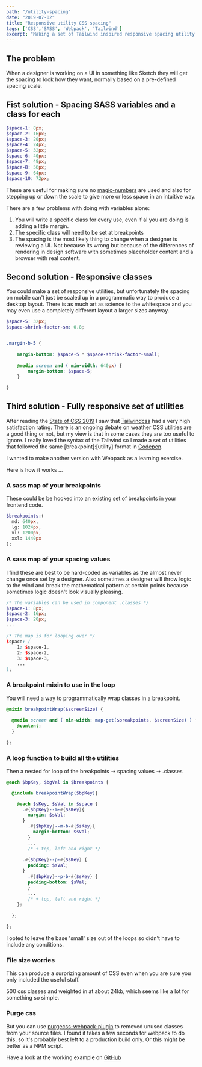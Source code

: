 ```yaml
---
path: "/utility-spacing"
date: "2019-07-02"
title: "Responsive utility CSS spacing"
tags: ['CSS','SASS', 'Webpack', 'Tailwind']
excerpt: "Making a set of Tailwind inspired responsive spacing utility classes with SASS"
---
```



## The problem
When a designer is working on a UI in something like Sketch they will get the spacing to look how they want, normally based on a pre-defined spacing scale.

<SideScroller blockClassName="whitespace-nowrap">
    <Spacer size={16}/>
    <Spacer size={20}/>
    <Spacer size={24}/>
    <Spacer size={32}/>
    <Spacer size={40}/>
    <Spacer size={48}/>
    <Spacer size={56}/>
    <Spacer size={64}/>
    <Spacer size={72}/>
    <Spacer size={80}/>
    <Spacer size={96}/>
    <Spacer size={128}/>
</SideScroller>

## Fist solution - Spacing SASS variables and a class for each

```SCSS
$space-1: 8px;
$space-2: 16px;
$space-3: 20px;
$space-4: 24px;
$space-5: 32px;
$space-6: 40px;
$space-7: 48px;
$space-8: 56px;
$space-9: 64px;
$space-10: 72px;
```
These are useful for making sure no [magic-numbers](https://css-tricks.com/magic-numbers-in-css/) are used and also for stepping up or down the scale to give more or less space in an intuitive way.

There are a few problems with doing with variables alone:
1. You will write a specific class for  every use, even if al you are doing is adding a little margin.
2. The specific class will need to be set at breakpoints
3. The spacing is the most likely thing to change when a designer is reviewing a UI. Not because its wrong but because of the differences of rendering in design software with sometimes placeholder content and a browser with real content.

## Second solution - Responsive classes
You could make a set of responsive utilities, but unfortunately the spacing on mobile can't just be scaled up in a programmatic way to produce a desktop layout. There is as much art as science to the whitespace and you may even use a completely different layout a larger sizes anyway.

```SCSS
$space-5: 32px;
$space-shrink-factor-sm: 0.8;


.margin-b-5 {
    
    margin-bottom: $space-5 * $space-shrink-factor-small;
    
    @media screen and ( min-width: 640px) {
        margin-bottom: $space-5;
    }

}

```

## Third solution - Fully responsive set of utilities
After reading the [State of CSS 2019](https://2019.stateofcss.com/) I saw that [Tailwindcss](https://tailwindcss.com/) had a very high satisfaction rating. There is an ongoing debate on weather CSS utilities are a good thing or not, but my view is that in some cases they are too useful to ignore. I really loved the syntax of the Tailwind so I made a set of utilities that followed the same [breakpoint]:[utility] format in [Codepen](https://codepen.io/jqim/pen/ydLpVB). 

I wanted to make another version with Webpack as a learning exercise.

Here is how it works ...

### A sass map of your breakpoints
These could be be hooked into an existing set of breakpoints in your frontend code.

```SCSS
$breakpoints:(
  md: 640px,
  lg: 1024px,
  xl: 1200px,
  xxl: 1440px
);
```

### A sass map of your spacing values
I find these are best to be hard-coded as variables as the almost never change once set by a designer. Also sometimes a designer will throw logic to the wind and break the mathematical pattern at certain points because sometimes logic doesn't look visually pleasing.

```SCSS
/* The variables can be used in component .classes */
$space-1: 8px;
$space-2: 16px;
$space-3: 20px;
...

/* The map is for looping over */
$space: (
    1: $space-1,
    2: $space-2,
    3: $space-3,
    ...
);
```
### A breakpoint mixin to use in the loop
You will need a way to programmatically wrap classes in a breakpoint.

```SCSS
@mixin breakpointWrap($screenSize) {
  
  @media screen and ( min-width: map-get($breakpoints, $screenSize) ) {
    @content;
  }
  
};
```

### A loop function to build all the utilities
Then a nested for loop of the breakpoints -> spacing values -> .classes

```SCSS
@each $bpKey, $bgVal in $breakpoints {

  @include breakpointWrap($bpKey){

    @each $sKey, $sVal in $space {
      .#{$bpKey}--m-#{$sKey}{
        margin: $sVal;
      }
        .#{$bpKey}--m-b-#{$sKey}{
          margin-bottom: $sVal;
        }
        ...
        /* + top, left and right */
      
      .#{$bpKey}--p-#{$sKey} {
        padding: $sVal;
      }
        .#{$bpKey}--p-b-#{$sKey} {
        padding-bottom: $sVal;
        }
        ...  
        /* + top, left and right */
    };
    
  };

};
```
I opted to leave the base 'small' size out of the loops so didn't have to include any conditions.


### File size worries

This can produce a surprizing amount of CSS even when you are sure you only included the useful stuff.

<Calculator className="m-b-4" />

500 css classes and weighted in at about 24kb, which seems like a lot for something so simple.


### Purge css
But you can use [purgecss-webpack-plugin](https://github.com/FullHuman/purgecss-webpack-plugin) to removed unused classes from your source files. I found it takes a few seconds for webpack to do this, so it's probably best left to a production build only. Or this might be better as a NPM script.

Have a look at the working example on [GitHub](https://github.com/jimmaclean/utility-spacing)